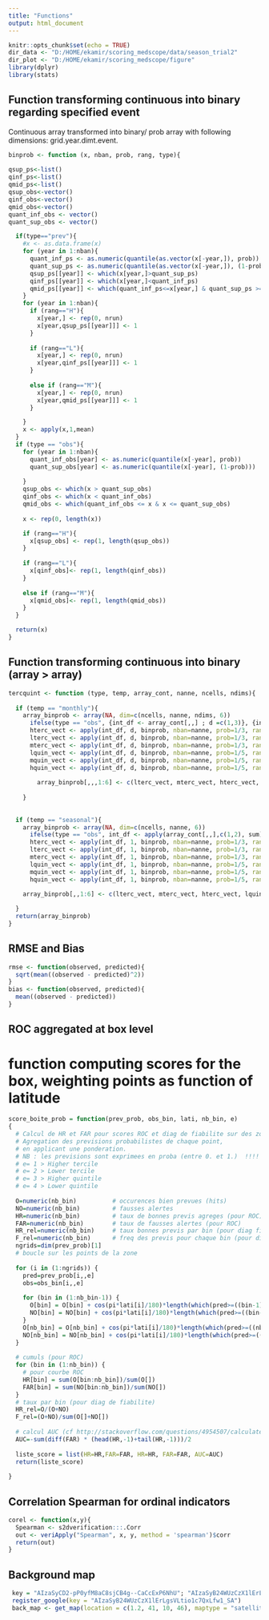 ---
title: "Functions"
output: html_document
---
```{r setup, include=FALSE, echo=FALSE}
knitr::opts_chunk$set(echo = TRUE)
dir_data <- "D:/HOME/ekamir/scoring_medscope/data/season_trial2" 
dir_plot <- "D:/HOME/ekamir/scoring_medscope/figure"
library(dplyr)
library(stats)

```

## Function transforming continuous into binary regarding specified event 
Continuous array transformed into binary/ prob array with following dimensions: grid.year.dimt.event.

```{r, include=FALSE, echo=FALSE}

binprob <- function (x, nban, prob, rang, type){
  
qsup_ps<-list()
qinf_ps<-list()
qmid_ps<-list()
qsup_obs<-vector()
qinf_obs<-vector()
qmid_obs<-vector()
quant_inf_obs <- vector()
quant_sup_obs <- vector()

  if(type=="prev"){
    #x <- as.data.frame(x)
    for (year in 1:nban){
      quant_inf_ps <- as.numeric(quantile(as.vector(x[-year,]), prob))
      quant_sup_ps <- as.numeric(quantile(as.vector(x[-year,]), (1-prob)))
      qsup_ps[[year]] <- which(x[year,]>quant_sup_ps)
      qinf_ps[[year]] <- which(x[year,]<quant_inf_ps)
      qmid_ps[[year]] <- which(quant_inf_ps<=x[year,] & quant_sup_ps >= x[year,])
    }
    for (year in 1:nban){
      if (rang=="H"){
        x[year,] <- rep(0, nrun)
        x[year,qsup_ps[[year]]] <- 1
      }
    
      if (rang=="L"){
        x[year,] <- rep(0, nrun)
        x[year,qinf_ps[[year]]] <- 1
      }
      
      else if (rang=="M"){
        x[year,] <- rep(0, nrun)
        x[year,qmid_ps[[year]]] <- 1
      }

    }
    x <- apply(x,1,mean)
  }
  if (type == "obs"){
    for (year in 1:nban){
      quant_inf_obs[year] <- as.numeric(quantile(x[-year], prob))
      quant_sup_obs[year] <- as.numeric(quantile(x[-year], (1-prob)))
      
    }
    qsup_obs <- which(x > quant_sup_obs)
    qinf_obs <- which(x < quant_inf_obs)
    qmid_obs <- which(quant_inf_obs <= x & x <= quant_sup_obs)
    
    x <- rep(0, length(x))

    if (rang=="H"){
      x[qsup_obs] <- rep(1, length(qsup_obs))
    }
   
    if (rang=="L"){
      x[qinf_obs]<- rep(1, length(qinf_obs))  
    }
    
    else if (rang=="M"){
      x[qmid_obs]<- rep(1, length(qmid_obs))  
    }
  }

  return(x) 
}

```
## Function transforming continuous into binary (array > array)

```{r setup, include=FALSE}
tercquint <- function (type, temp, array_cont, nanne, ncells, ndims){
  
  if (temp == "monthly"){
    array_binprob <- array(NA, dim=c(ncells, nanne, ndims, 6))
      ifelse(type == "obs", {int_df <- array_cont[,,] ; d =c(1,3)}, {int_df <- array_cont[,,,] ; d=c(1,4)})
      hterc_vect <- apply(int_df, d, binprob, nban=nanne, prob=1/3, rang="H", type)
      lterc_vect <- apply(int_df, d, binprob, nban=nanne, prob=1/3, rang="L", type)
      mterc_vect <- apply(int_df, d, binprob, nban=nanne, prob=1/3, rang="M", type)
      lquin_vect <- apply(int_df, d, binprob, nban=nanne, prob=1/5, rang="L", type)
      mquin_vect <- apply(int_df, d, binprob, nban=nanne, prob=1/5, rang="M", type)
      hquin_vect <- apply(int_df, d, binprob, nban=nanne, prob=1/5, rang="H", type)
    
        array_binprob[,,,1:6] <- c(lterc_vect, mterc_vect, hterc_vect, lquin_vect, mquin_vect, hquin_vect) 
      
    }
    
  
  if (temp == "seasonal"){
    array_binprob <- array(NA, dim=c(ncells, nanne, 6))
      ifelse(type == "obs", int_df <- apply(array_cont[,,],c(1,2), sum), int_df <- apply(array_cont[,,,],c(1,2,3), sum))
      hterc_vect <- apply(int_df, 1, binprob, nban=nanne, prob=1/3, rang="H", type)
      lterc_vect <- apply(int_df, 1, binprob, nban=nanne, prob=1/3, rang="L", type)
      mterc_vect <- apply(int_df, 1, binprob, nban=nanne, prob=1/3, rang="M", type)
      lquin_vect <- apply(int_df, 1, binprob, nban=nanne, prob=1/5, rang="L", type)
      mquin_vect <- apply(int_df, 1, binprob, nban=nanne, prob=1/5, rang="M", type)
      hquin_vect <- apply(int_df, 1, binprob, nban=nanne, prob=1/5, rang="H", type)

    array_binprob[,,1:6] <- c(lterc_vect, mterc_vect, hterc_vect, lquin_vect, mquin_vect, hquin_vect) 
      
  }
  return(array_binprob)
}
```

## RMSE and Bias

```{r setup, include=FALSE}
rmse <- function(observed, predicted){
  sqrt(mean((observed - predicted)^2))
}
bias <- function(observed, predicted){
  mean((observed - predicted))
}
```
## ROC aggregated at box level
# function computing scores for the box, weighting points as function of latitude

```{r setup, include=FALSE}
score_boite_prob = function(prev_prob, obs_bin, lati, nb_bin, e)
{
  # Calcul de HR et FAR pour scores ROC et diag de fiabilite sur des zones.
  # Agregation des previsions probabilistes de chaque point,
  # en applicant une ponderation.
  # NB : les previsions sont exprimees en proba (entre 0. et 1.)  !!!!
  # e= 1 > Higher tercile
  # e= 2 > Lower tercile
  # e= 3 > Higher quintile
  # e= 4 > Lower quintile
  
  O=numeric(nb_bin)          # occurences bien prevues (hits)
  NO=numeric(nb_bin)         # fausses alertes
  HR=numeric(nb_bin)         # taux de bonnes previs agreges (pour ROC)
  FAR=numeric(nb_bin)        # taux de fausses alertes (pour ROC)
  HR_rel=numeric(nb_bin)     # taux bonnes previs par bin (pour diag fiabilite)
  F_rel=numeric(nb_bin)      # freq des previs pour chaque bin (pour diag fiabilite)
  ngrids=dim(prev_prob)[1]
  # boucle sur les points de la zone
  
  for (i in (1:ngrids)) {
    pred=prev_prob[i,,e]
    obs=obs_bin[i,,e]
  
    for (bin in (1:nb_bin-1)) {
      O[bin] = O[bin] + cos(pi*lati[i]/180)*length(which(pred>=((bin-1)/nb_bin) & pred<(bin/nb_bin) & obs==1))
      NO[bin] = NO[bin] + cos(pi*lati[i]/180)*length(which(pred>=((bin-1)/nb_bin) & pred<(bin/nb_bin) & obs==0))
    }
    O[nb_bin] = O[nb_bin] + cos(pi*lati[i]/180)*length(which(pred>=((nb_bin-1)/nb_bin) & pred<=1. & obs==1))
    NO[nb_bin] = NO[nb_bin] + cos(pi*lati[i]/180)*length(which(pred>=((nb_bin-1)/nb_bin) & pred<=1. & obs==0))
  }
  
  # cumuls (pour ROC)
  for (bin in (1:nb_bin)) {
    # pour courbe ROC
    HR[bin] = sum(O[bin:nb_bin])/sum(O[])
    FAR[bin] = sum(NO[bin:nb_bin])/sum(NO[])
  }
  # taux par bin (pour diag de fiabilite)
  HR_rel=O/(O+NO)
  F_rel=(O+NO)/sum(O[]+NO[])
  
  # calcul AUC (cf http://stackoverflow.com/questions/4954507/calculate-the-area-under-a-curve-in-r)
  AUC=-sum(diff(FAR) * (head(HR,-1)+tail(HR,-1)))/2
  
  liste_score = list(HR=HR,FAR=FAR, HR=HR, FAR=FAR, AUC=AUC)
  return(liste_score)
  
}
```

## Correlation Spearman for ordinal indicators

```{r setup, include=FALSE}

corel <- function(x,y){
  Spearman <- s2dverification:::.Corr
  out <- veriApply("Spearman", x, y, method = 'spearman')$corr
  return(out)
}
```

## Background map

```{r setup, include=FALSE}

 key = "AIzaSyCD2-pP0yfM8aC8sjCB4g--CaCcExP6NhU"; "AIzaSyB24WUzCzX1lErLgsVLtio1c7QxLfw1_SA"
 register_google(key = "AIzaSyB24WUzCzX1lErLgsVLtio1c7QxLfw1_SA")
 back_map <- get_map(location = c(1.2, 41, 10, 46), maptype = "satellite", source = "google") 

```




